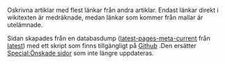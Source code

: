 Oskrivna artiklar med flest länkar från andra artiklar. Endast länkar direkt i wikitexten är medräknade, medan länkar som kommer från mallar är utelämnade.

Sidan skapades från en databasdump ([http://dumps.wikimedia.org/svwiki/latest/svwiki-latest-pages-meta-current.xml.bz2 latest-pages-meta-current] från [http://dumps.wikimedia.org/svwiki/latest/ latest]) med ett skript som finns tillgängligt på [https://github.com/PetterS/wikipedia Github] .Den ersätter [[Special:Önskade sidor]] som inte längre uppdateras.

